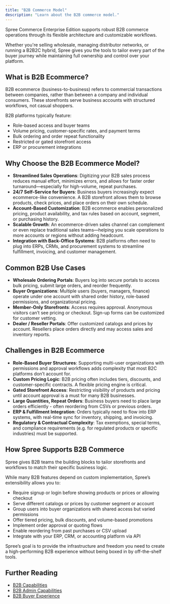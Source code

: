 ```yaml
---
title: "B2B Commerce Model"
description: "Learn about the B2B commerce model."
---
```


Spree Commerce Enterprise Edition supports robust B2B commerce operations through its flexible architecture and customizable workflows.

Whether you're selling wholesale, managing distributor networks, or running a B2B2C hybrid, Spree gives you the tools to tailor every part of the buyer journey while maintaining full ownership and control over your platform.

## What is B2B Ecommerce?

B2B ecommerce (business-to-business) refers to commercial transactions between companies, rather than between a company and individual consumers. These storefronts serve business accounts with structured workflows, not casual shoppers.

B2B platforms typically feature:

- Role-based access and buyer teams
- Volume pricing, customer-specific rates, and payment terms
- Bulk ordering and order repeat functionality
- Restricted or gated storefront access
- ERP or procurement integrations

## Why Choose the B2B Ecommerce Model?

- **Streamlined Sales Operations**: Digitizing your B2B sales process reduces manual effort, minimizes errors, and allows for faster order turnaround—especially for high-volume, repeat purchases.
- **24/7 Self-Service for Buyers**: Business buyers increasingly expect ecommerce-like convenience. A B2B storefront allows them to browse products, check prices, and place orders on their own schedule.
- **Account-Based Customization**: B2B ecommerce enables personalized pricing, product availability, and tax rules based on account, segment, or purchasing history.
- **Scalable Growth**: An ecommerce-driven sales channel can complement or even replace traditional sales teams—helping you scale operations to more accounts or regions without adding headcount.
- **Integration with Back-Office Systems**: B2B platforms often need to plug into ERPs, CRMs, and procurement systems to streamline fulfillment, invoicing, and customer management.

## Common B2B Use Cases

- **Wholesale Ordering Portals**: Buyers log into secure portals to access bulk pricing, submit large orders, and reorder frequently.
- **Buyer Organizations**: Multiple users (buyers, managers, finance) operate under one account with shared order history, role-based permissions, and organizational pricing.
- **Member-Only Storefronts**: Access requires approval. Anonymous visitors can’t see pricing or checkout. Sign-up forms can be customized for customer vetting.
- **Dealer / Reseller Portals**: Offer customized catalogs and prices by account. Resellers place orders directly and may access sales and inventory reports.

## Challenges in B2B Ecommerce

- **Role-Based Buyer Structures**: Supporting multi-user organizations with permissions and approval workflows adds complexity that most B2C platforms don’t account for.
- **Custom Pricing Logic**: B2B pricing often includes tiers, discounts, and customer-specific contracts. A flexible pricing engine is critical.
- **Gated Storefront Access**: Restricting visibility of products and pricing until account approval is a must for many B2B businesses.
- **Large Quantities, Repeat Orders**: Business buyers need to place large orders efficiently - often reordering from CSVs or previous orders.
- **ERP & Fulfillment Integration**: Orders typically need to flow into ERP systems, with real-time sync for inventory, shipping, and invoicing.
- **Regulatory & Contractual Complexity**: Tax exemptions, special terms, and compliance requirements (e.g. for regulated products or specific industries) must be supported.

## How Spree Supports B2B Commerce

Spree gives B2B teams the building blocks to tailor storefronts and workflows to match their specific business logic.

While many B2B features depend on custom implementation, Spree’s extensibility allows you to:

- Require signup or login before showing products or prices or allowing checkout
- Serve different catalogs or prices by customer segment or account
- Group users into buyer organizations with shared access but varied permissions
- Offer tiered pricing, bulk discounts, and volume-based promotions
- Implement order approval or quoting flows
- Enable reordering from past purchases or CSV upload
- Integrate with your ERP, CRM, or accounting platform via API

Spree’s goal is to provide the infrastructure and freedom you need to create a high-performing B2B experience without being boxed in by off-the-shelf tools.

## Further Reading
- [<u>B2B Capabilities</u>](https://spreecommerce.org/docs/use-case/b2b/b2b-capabilities)
- [<u>B2B Admin Capabilities</u>](https://spreecommerce.org/docs/use-case/b2b/b2b-admin-capabilities)
- [<u>B2B Buyer Experience</u>](https://spreecommerce.org/docs/use-case/b2b/b2b-buyer-experience)